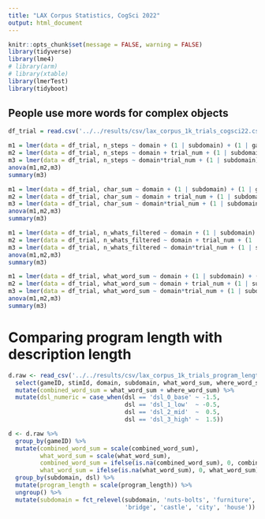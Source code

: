 ```yaml
---
title: "LAX Corpus Statistics, CogSci 2022"
output: html_document
---
```


```r
knitr::opts_chunk$set(message = FALSE, warning = FALSE)
library(tidyverse)
library(lme4)
# library(arm)
# library(xtable)
library(lmerTest)
library(tidyboot)
```

## People use more words for complex objects

```r
df_trial = read.csv('../../results/csv/lax_corpus_1k_trials_cogsci22.csv')
```

```r
m1 = lmer(data = df_trial, n_steps ~ domain + (1 | subdomain) + (1 | gameID) )
m2 = lmer(data = df_trial, n_steps ~ domain + trial_num + (1 | subdomain) + (1 | gameID) )
m3 = lmer(data = df_trial, n_steps ~ domain*trial_num + (1 | subdomain) + (1 | gameID) )
anova(m1,m2,m3)
summary(m3)
```

```r
m1 = lmer(data = df_trial, char_sum ~ domain + (1 | subdomain) + (1 | gameID) )
m2 = lmer(data = df_trial, char_sum ~ domain + trial_num + (1 | subdomain) + (1 | gameID) )
m3 = lmer(data = df_trial, char_sum ~ domain*trial_num + (1 | subdomain) + (1 | gameID) )
anova(m1,m2,m3)
summary(m3)
```

```r
m1 = lmer(data = df_trial, n_whats_filtered ~ domain + (1 | subdomain) + (1 | gameID) )
m2 = lmer(data = df_trial, n_whats_filtered ~ domain + trial_num + (1 | subdomain) + (1 | gameID) )
m3 = lmer(data = df_trial, n_whats_filtered ~ domain*trial_num + (1 | subdomain) + (1 | gameID) )
anova(m1,m2,m3)
summary(m3)
```


```r
m1 = lmer(data = df_trial, what_word_sum ~ domain + (1 | subdomain) + (1 | gameID) )
m2 = lmer(data = df_trial, what_word_sum ~ domain + trial_num + (1 | subdomain) + (1 | gameID) )
m3 = lmer(data = df_trial, what_word_sum ~ domain*trial_num + (1 | subdomain) + (1 | gameID) )
anova(m1,m2,m3)
summary(m3)
```

# Comparing program length with description length

```r
d.raw <- read_csv('../../results/csv/lax_corpus_1k_trials_program_length.csv') %>%
  select(gameID, stimId, domain, subdomain, what_word_sum, where_word_sum, program_length, dsl) %>%
  mutate(combined_word_sum = what_word_sum + where_word_sum) %>%
  mutate(dsl_numeric = case_when(dsl == 'dsl_0_base' ~ -1.5, 
                                 dsl == 'dsl_1_low'  ~ -0.5, 
                                 dsl == 'dsl_2_mid'  ~  0.5, 
                                 dsl == 'dsl_3_high' ~  1.5))

d <- d.raw %>%
  group_by(gameID) %>%
  mutate(combined_word_sum = scale(combined_word_sum),
         what_word_sum = scale(what_word_sum),
         combined_word_sum = ifelse(is.na(combined_word_sum), 0, combined_word_sum),
         what_word_sum = ifelse(is.na(what_word_sum), 0, what_word_sum)) %>%
  group_by(subdomain, dsl) %>%
  mutate(program_length = scale(program_length)) %>%
  ungroup() %>%
  mutate(subdomain = fct_relevel(subdomain, 'nuts-bolts', 'furniture', 'wheels', 'dials',
                                 'bridge', 'castle', 'city', 'house'))
```
